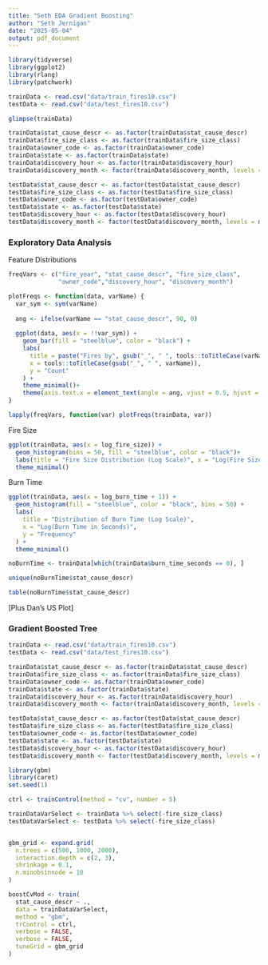 ```yaml
---
title: "Seth EDA Gradient Boosting"
author: "Seth Jernigan"
date: "2025-05-04"
output: pdf_document
---
```

```r
library(tidyverse)
library(ggplot2)
library(rlang)
library(patchwork)
```

```r
trainData <- read.csv("data/train_fires10.csv")
testData <- read.csv("data/test_fires10.csv")
```

```r
glimpse(trainData)
```

```r
trainData$stat_cause_descr <- as.factor(trainData$stat_cause_descr)
trainData$fire_size_class <- as.factor(trainData$fire_size_class)
trainData$owner_code <- as.factor(trainData$owner_code)
trainData$state <- as.factor(trainData$state)
trainData$discovery_hour <- as.factor(trainData$discovery_hour)
trainData$discovery_month <- factor(trainData$discovery_month, levels = month.abb)

testData$stat_cause_descr <- as.factor(testData$stat_cause_descr)
testData$fire_size_class <- as.factor(testData$fire_size_class)
testData$owner_code <- as.factor(testData$owner_code)
testData$state <- as.factor(testData$state)
testData$discovery_hour <- as.factor(testData$discovery_hour)
testData$discovery_month <- factor(testData$discovery_month, levels = month.abb)
```


### Exploratory Data Analysis

Feature Distributions

```r
freqVars <- c("fire_year", "stat_cause_descr", "fire_size_class",
              "owner_code","discovery_hour", "discovery_month")

plotFreqs <- function(data, varName) {
  var_sym <- sym(varName)
  
  ang <- ifelse(varName == "stat_cause_descr", 90, 0)
  
  ggplot(data, aes(x = !!var_sym)) +
    geom_bar(fill = "steelblue", color = "black") +
    labs(
      title = paste("Fires by", gsub("_", " ", tools::toTitleCase(varName))),
      x = tools::toTitleCase(gsub("_", " ", varName)),
      y = "Count"
    ) +
    theme_minimal()+
    theme(axis.text.x = element_text(angle = ang, vjust = 0.5, hjust = 1))
}

lapply(freqVars, function(var) plotFreqs(trainData, var))
```

Fire Size
```r
ggplot(trainData, aes(x = log_fire_size)) +
  geom_histogram(bins = 50, fill = "steelblue", color = "black")+
  labs(title = "Fire Size Distribution (Log Scale)", x = "Log(Fire Size)", y = "Frequency") +
  theme_minimal()
```

Burn Time
```r
ggplot(trainData, aes(x = log_burn_time + 1)) +
  geom_histogram(fill = "steelblue", color = "black", bins = 50) +
  labs(
    title = "Distribution of Burn Time (Log Scale)",
    x = "Log(Burn Time in Seconds)",
    y = "Frequency"
  ) +
  theme_minimal()
```

```r
noBurnTime <- trainData[which(trainData$burn_time_seconds == 0), ]

unique(noBurnTime$stat_cause_descr)
```

```r
table(noBurnTime$stat_cause_descr)
```



[Plus Dan's US Plot]

### Gradient Boosted Tree
```r
trainData <- read.csv("data/train_fires10.csv")
testData <- read.csv("data/test_fires10.csv")
```

```r
trainData$stat_cause_descr <- as.factor(trainData$stat_cause_descr)
trainData$fire_size_class <- as.factor(trainData$fire_size_class)
trainData$owner_code <- as.factor(trainData$owner_code)
trainData$state <- as.factor(trainData$state)
trainData$discovery_hour <- as.factor(trainData$discovery_hour)
trainData$discovery_month <- factor(trainData$discovery_month, levels = month.abb)

testData$stat_cause_descr <- as.factor(testData$stat_cause_descr)
testData$fire_size_class <- as.factor(testData$fire_size_class)
testData$owner_code <- as.factor(testData$owner_code)
testData$state <- as.factor(testData$state)
testData$discovery_hour <- as.factor(testData$discovery_hour)
testData$discovery_month <- factor(testData$discovery_month, levels = month.abb)
```

```r
library(gbm)
library(caret)
set.seed(1)

ctrl <- trainControl(method = "cv", number = 5)

trainDataVarSelect <- trainData %>% select(-fire_size_class)
testDataVarSelect <- testData %>% select(-fire_size_class)


gbm_grid <- expand.grid(
  n.trees = c(500, 1000, 2000),
  interaction.depth = c(2, 3),
  shrinkage = 0.1,
  n.minobsinnode = 10
)

boostCvMod <- train(
  stat_cause_descr ~ .,
  data = trainDataVarSelect,
  method = "gbm",
  trControl = ctrl,
  verbose = FALSE,
  verbose = FALSE,
  tuneGrid = gbm_grid
)
```



